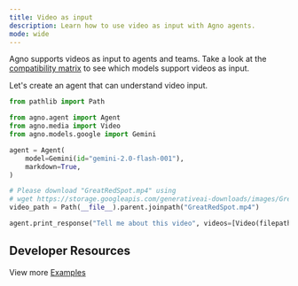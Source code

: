 ```yaml
---
title: Video as input
description: Learn how to use video as input with Agno agents.
mode: wide
---
```


Agno supports videos as input to agents and teams.  Take a look at the [compatibility matrix](/concepts/models/compatibility#multimodal-support) to see which models support videos as input.

Let's create an agent that can understand video input.

```python video_agent.py
from pathlib import Path

from agno.agent import Agent
from agno.media import Video
from agno.models.google import Gemini

agent = Agent(
    model=Gemini(id="gemini-2.0-flash-001"),
    markdown=True,
)

# Please download "GreatRedSpot.mp4" using
# wget https://storage.googleapis.com/generativeai-downloads/images/GreatRedSpot.mp4
video_path = Path(__file__).parent.joinpath("GreatRedSpot.mp4")

agent.print_response("Tell me about this video", videos=[Video(filepath=video_path)])
```

## Developer Resources

View more [Examples](/examples/concepts/multimodal/video-caption)
